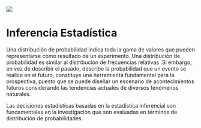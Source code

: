
![](caratula.png)



\pagebreak
 # Inferencia Estadística

Una distribución de probabilidad
indica toda la gama de valores que
pueden representarse como resultado de un experimento. Una
distribución de probabilidad es similar al
distribución de frecuencias relativas .Si embargo, en vez
de describir el pasado, describe la probabilidad que un evento se
realice en el futuro, constituye una herramienta fundamental para
la prospectiva, puesto que se puede diseñar un escenario
de acontecimientos futuros considerando las tendencias actuales
de diversos fenómenos naturales.

\pagebreak
Las decisiones estadísticas basadas en la estadística inferencial son fundamentales
en la investigación que son evaluadas en
términos de distribución de
probabilidades.




